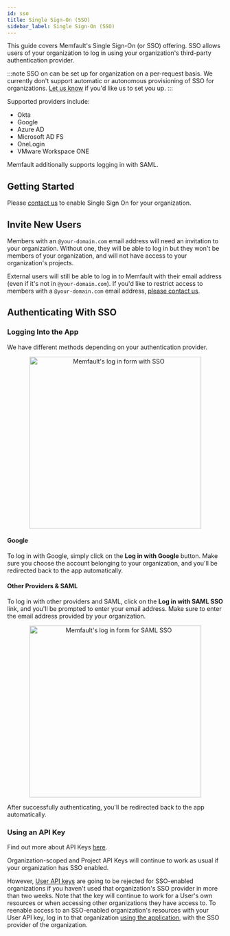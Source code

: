 ```yaml
---
id: sso
title: Single Sign-On (SSO)
sidebar_label: Single Sign-On (SSO)
---
```



This guide covers Memfault's Single Sign-On (or SSO) offering. SSO allows users
of your organization to log in using your organization's third-party
authentication provider.

:::note
SSO on can be set up for organization on a per-request basis. We currently
don't support automatic or autonomous provisioning of SSO for organizations.
[Let us know](mailto:hello@memfault.com) if you'd like us to set you up.
:::

Supported providers include:

- Okta
- Google
- Azure AD
- Microsoft AD FS
- OneLogin
- VMware Workspace ONE

Memfault additionally supports logging in with SAML.

## Getting Started

Please [contact us](mailto:hello@memfault.com) to enable Single Sign On for your organization.

## Invite New Users

Members with an `@your-domain.com` email address will need an invitation to
your organization. Without one, they will be able to log in but they won't be
members of your organization, and will not have access to your organization's
projects.

<InviteNewUsers />

External users will still be able to log in to Memfault with their email address (even if it's not in `@your-domain.com`). If you'd like to restrict access to members with a `@your-domain.com` email address, [please contact us](mailto:hello@memfault.com).

## Authenticating With SSO

### Logging Into the App

We have different methods depending on your authentication provider.

<p align="center">
  <img width="400" src="/img/docs/platform/login-form-with-sso.png" alt="Memfault's log in form with SSO" />
</p>

#### Google

To log in with Google, simply click on the **Log in with Google** button. Make
sure you choose the account belonging to your organization, and you'll be
redirected back to the app automatically.

#### Other Providers & SAML

To log in with other providers and SAML, click on the **Log in with SAML SSO**
link, and you'll be prompted to enter your email address. Make sure to enter
the email address provided by your organization.

<p align="center">
  <img width="400" src="/img/docs/platform/login-with-saml-form.png" alt="Memfault's log in form for SAML SSO" />
</p>

After successfully authenticating, you'll be redirected back to the app
automatically.

### Using an API Key

Find out more about API Keys [here](api-keys).

Organization-scoped and Project API Keys will continue to work as usual if your organization has SSO enabled.

However, [User API keys](api-keys#user-api-keys) are going to be rejected for SSO-enabled organizations if you haven't used that organization's SSO provider in more than two weeks. Note that the key will continue to work for a User's own resources or when accessing other organizations they have access to. To reenable access to an SSO-enabled organization's resources with your User API key, log in to that organization [using the application](#logging-into-the-app), with the SSO provider of the organization.
